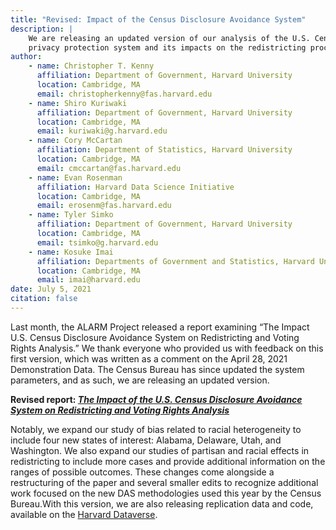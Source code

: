 ```yaml
---
title: "Revised: Impact of the Census Disclosure Avoidance System"
description: |
    We are releasing an updated version of our analysis of the U.S. Census'
    privacy protection system and its impacts on the redistricting process.
author:
    - name: Christopher T. Kenny
      affiliation: Department of Government, Harvard University
      location: Cambridge, MA
      email: christopherkenny@fas.harvard.edu
    - name: Shiro Kuriwaki
      affiliation: Department of Government, Harvard University
      location: Cambridge, MA
      email: kuriwaki@g.harvard.edu
    - name: Cory McCartan
      affiliation: Department of Statistics, Harvard University
      location: Cambridge, MA
      email: cmccartan@fas.harvard.edu
    - name: Evan Rosenman
      affiliation: Harvard Data Science Initiative
      location: Cambridge, MA
      email: erosenm@fas.harvard.edu
    - name: Tyler Simko
      affiliation: Department of Government, Harvard University
      location: Cambridge, MA
      email: tsimko@g.harvard.edu
    - name: Kosuke Imai
      affiliation: Departments of Government and Statistics, Harvard University
      location: Cambridge, MA
      email: imai@harvard.edu
date: July 5, 2021
citation: false
---
```


Last month, the ALARM Project released a report examining "The Impact U.S.
Census Disclosure Avoidance System on Redistricting and Voting Rights Analysis."
We thank everyone who provided us with feedback on this first version, which was
written as a comment on the April 28, 2021 Demonstration Data. The Census Bureau
has since updated the system parameters, and as such, we are releasing an
updated version.

**Revised report: [*The Impact of the U.S. Census Disclosure Avoidance System on
Redistricting and Voting Rights
Analysis*](https://arxiv.org/pdf/2105.14197.pdf)**

Notably, we expand our study of bias related to racial heterogeneity to include
four new states of interest: Alabama, Delaware, Utah, and Washington. We also
expand our studies of partisan and racial effects in redistricting to include
more cases and provide additional information on the ranges of possible
outcomes. These changes come alongside a restructuring of the paper and several
smaller edits to recognize additional work focused on the new DAS methodologies
used this year by the Census Bureau.With this version, we are also releasing
replication data and code, available on the [Harvard
Dataverse](https://dataverse.harvard.edu/dataset.xhtml?persistentId=doi:10.7910/DVN/TNNSXG).
